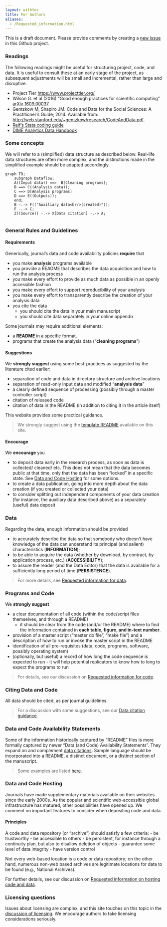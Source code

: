 ```yaml
---
layout: withtoc
title: For Authors
aliases:
  - /Requested_information.html
---
```


This is a draft document. Please provide comments by creating a [new issue](https://github.com/social-science-data-editors/guidance/issues/new) in this Github project.

### Readings

The following readings might be useful for structuring project, code, and data. It is useful to consult these at an early stage of the project, as subsequent adjustments will be small and incremental, rather than large and disruptive.

- Project Tier [https://www.projecttier.org/](https://www.projecttier.org/)
- Wilson G. et al (2016) "Good enough practices for scientific computing" [arXiv 1609.00037](https://arxiv.org/pdf/1609.00037.pdf)
- Gentzkow M, Shapiro JM. Code and Data for the Social Sciences: A Practitioner’s Guide; 2014. Available from: [http://web.stanford.edu/~gentzkow/research/CodeAndData.pdf](http://web.stanford.edu/~gentzkow/research/CodeAndData.pdf).
- [Reif's Stata coding guide](https://reifjulian.github.io/guide/)
- [DIME Analytics Data Handbook](https://worldbank.github.io/dime-data-handbook/)


### Some concepts

We will refer to a (simplified) data structure as described below. Real-life data structures are often more complex, and the distinctions made in the simplified example should be adapted accordingly.


```mermaid
graph TD;
    subgraph Dataflow;
    A((Input data)) ==>  B[Cleaning programs];
    B ==> C((Analysis data));
    C ==> D[Analysis programs] 
    D ==> E((Outputs));
    end;
    B -.-> F(("Auxiliary data<br/>(created)"));
    F -.-> C;
    Z((Source)) -.-> X[Data citation] -.-> A;
    
``` 



### General Rules and Guidelines

#### Requirements

Generically, journal's data and code availability policies **require** that

- you make **analysis** programs available
- you provide a README that describes the data acquisition and how to run the analysis process
- you make every effort to provide as much data as possible in an openly accessible fashion
- you make every effort to support reproducibility of your analysis
- you make every effort to transparently describe the creation of your analysis data
- you cite the data
  - you should cite the data in your main manuscript
  - you should cite data separately in your online appendix

Some journals may require additional elements:

- a **README** in a specific format. 
- programs that create the analysis data ("**cleaning programs**")


#### Suggestions

We **strongly suggest** using some best-practices as suggested by the literature cited earlier:

- separation of code and data in directory structure and archive locations
- separation of read-only input data and modified "**analysis data**"
- a clearly defined sequence of processing (possibly through a master controller script)
- citation of released code
- citation of data in the README (in addition to citing it in the article itself)

This website provides some practical guidance.

> We strongly suggest using the [template README](https://social-science-data-editors.github.io/template_README/) available on this site.

#### Encourage

We **encourage** you

- to deposit data early in the research process, as soon as data is collected/ cleaned/ etc. This does not mean that the data becomes public at that time, only that the data has been "locked" in a specific state. See [Data and Code Hosting](#data-and-code-hosting) for some options.
- to create a data publication, going into more depth about the data creation (if you created or collected your data)
- to consider splitting out independent components of your data creation (for instance, the auxiliary data described above) as a separately (useful) data deposit


### Data

Regarding the data, enough information should be provided

- to accurately describe the data so that somebody who doesn't have knowledge of the data can understand its principal (and salient) characteristics (**INFORMATION**);
- to be able to acquire the data (whether by download, by contract, by application process, etc.) (**ACCESSIBILITY**);
- to assure the reader (and the  Data Editor) that the data is available for a sufficiently long period of time (**PERSISTENCE**).

> For more details, see [Requested information for data](Requested_information_data.qmd).

### Programs and Code

We **strongly suggest**

- a clear documentation of all code (within the code/script files themselves, and through a README)
  - it should be clear from the code (and/or the README) where to find the information contained in **each table, figure, and in-text number**.
- provision of a master script ("master do file", "make file") and a description of how to run or invoke the master script in the README
- identification of all pre-requisites (data, code, programs, software, possibly operating system)
- (optionally, but useful) a record of how long the code sequence is expected to run - it will help potential replicators to know how to long to expect the programs to run

> For details, see our discussion on [Requested information for code](Requested_information_code.qmd).


### Citing Data and Code

All data should be cited, as per journal guidelines.

> For a discussion with some suggestions, see our [Data citation guidance](../Guidance/Data_citation_guide.qmd).


### Data and Code Availability Statements

Some of the information historically captured by "README" files is more formally captured by newer "Data (and Code) Availability Statements". They expand on and complement [data citations](../Guidance/Data_citation_guide.qmd). Sample language should be incorporated into a README, a distinct document, or a distinct section of the manuscript.

> Some examples are listed [here](Requested_information_dcas.qmd).



### Data and Code Hosting

Journals have made supplementary materials available on
their  websites since the early 2000s. As the  popular and scientific web-accessible
global infrastructure has matured, other possibilities have opened up. We comment on important features to consider when depositing code and data.

#### Principles

A code and data repository (or "archive") should satisfy a few criteria:
- be trustworthy
- be accessible to others
- be persistent, for instance through a continuity plan, but also to disallow deletion of objects
- guarantee some level of data integrity
- have version control

Not every web-based location is a code or data repository; on the other hand, numerous non-web based archives are legitimate locations for data to be found (e.g., National Archives).

For further details, see our discussion on [Requested information on hosting code and data](Requested_information_hosting.qmd).

### Licensing questions

Issues about licensing are complex, and this site touches on this topic in the [discussion of licensing](https://social-science-data-editors.github.io/guidance/Licensing_guidance.html). We encourage authors to take licensing considerations seriously.
